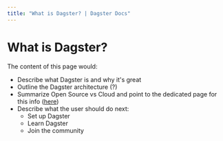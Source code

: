```yaml
---
title: "What is Dagster? | Dagster Docs"
---
```


# What is Dagster?

The content of this page would:

- Describe what Dagster is and why it's great
- Outline the Dagster architecture (?)
- Summarize Open Source vs Cloud and point to the dedicated page for this info ([here](/getting-started/open-source-vs-cloud))
- Describe what the user should do next:
	- Set up Dagster
	- Learn Dagster
	- Join the community